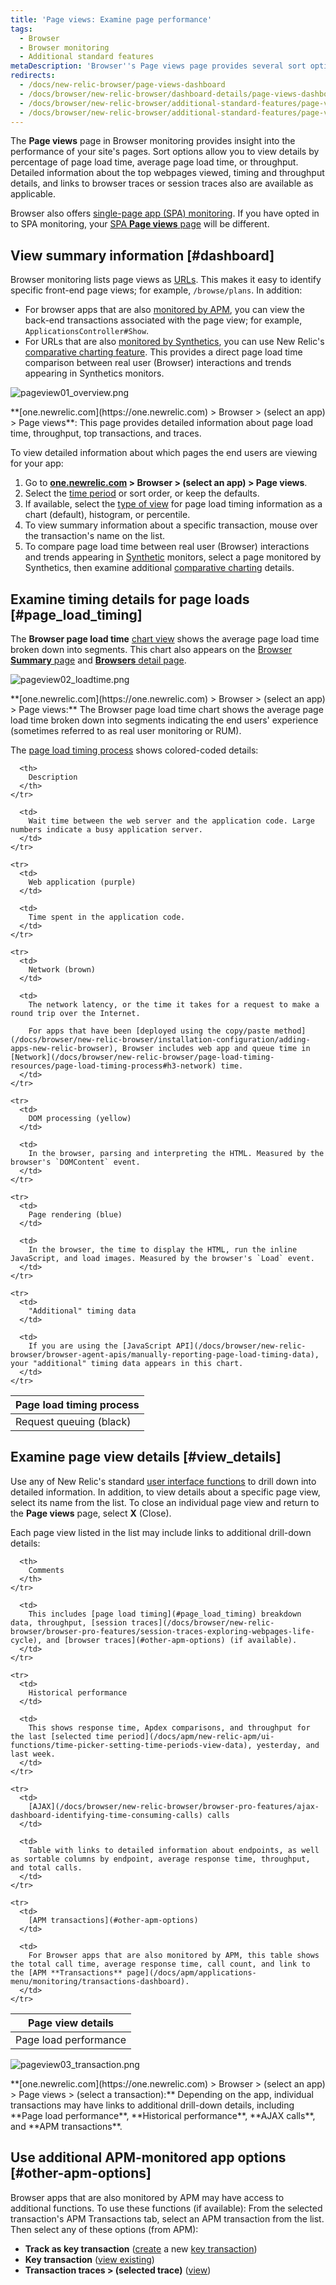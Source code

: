 ```yaml
---
title: 'Page views: Examine page performance'
tags:
  - Browser
  - Browser monitoring
  - Additional standard features
metaDescription: 'Browser''s Page views page provides several sort options to view details about page load, throughput, and traces.'
redirects:
  - /docs/new-relic-browser/page-views-dashboard
  - /docs/browser/new-relic-browser/dashboard-details/page-views-dashboard
  - /docs/browser/new-relic-browser/additional-standard-features/page-views-insights-your-sites-popularity
  - /docs/browser/new-relic-browser/additional-standard-features/page-views-understanding-your-sites-popularity
---
```


The **Page views** page in Browser monitoring provides insight into the performance of your site's pages. Sort options allow you to view details by percentage of page load time, average page load time, or throughput. Detailed information about the top webpages viewed, timing and throughput details, and links to browser traces or session traces also are available as applicable.

Browser also offers [single-page app (SPA) monitoring](/docs/browser/single-page-app-monitoring/get-started/welcome-single-page-app-monitoring). If you have opted in to SPA monitoring, your [SPA **Page views** page](/docs/browser/single-page-app-monitoring/use-spa-data/view-spa-data-new-relic-browser) will be different.

## View summary information [#dashboard]

Browser monitoring lists page views as [URLs](/docs/browser/new-relic-browser/getting-started/url-whitelists-grouping-browser-metrics). This makes it easy to identify specific front-end page views; for example, `/browse/plans`. In addition:

* For browser apps that are also [monitored by APM](#other-apm-options), you can view the back-end transactions associated with the page view; for example, `ApplicationsController#Show`.
* For URLs that are also [monitored by Synthetics](/docs/synthetics/new-relic-synthetics/getting-started/introduction-new-relic-synthetics), you can use New Relic's [comparative charting feature](/docs/synthetics/new-relic-synthetics/administration/compare-page-load-performance-browser-synthetics). This provides a direct page load time comparison between real user (Browser) interactions and trends appearing in Synthetics monitors.

![pageview01_overview.png](./images/pageview01_overview_1.png "pageview01_overview.png")

<figcaption>
  **[one.newrelic.com](https://one.newrelic.com) > Browser > (select an app) > Page views**: This page provides detailed information about page load time, throughput, top transactions, and traces.
</figcaption>

To view detailed information about which pages the end users are viewing for your app:

1. Go to **[one.newrelic.com](https://one.newrelic.com) > Browser > (select an app) > Page views**.
2. Select the [time period](/docs/apm/new-relic-apm/ui-functions/time-picker-setting-time-periods-view-data) or sort order, or keep the defaults.
3. If available, select the [type of view](/docs/apm/applications-menu/features/selecting-dashboard-views) for page load timing information as a chart (default), histogram, or percentile.
4. To view summary information about a specific transaction, mouse over the transaction's name on the list.
5. To compare page load time between real user (Browser) interactions and trends appearing in [Synthetic](/docs/synthetics/new-relic-synthetics/getting-started/introduction-new-relic-synthetics) monitors, select a page monitored by Synthetics, then examine additional [comparative charting](/docs/synthetics/new-relic-synthetics/administration/compare-page-load-performance-browser-synthetics) details.

## Examine timing details for page loads [#page_load_timing]

The **Browser page load time** [chart view](/docs/apm/applications-menu/features/selecting-dashboard-views) shows the average page load time broken down into segments. This chart also appears on the [Browser **Summary** page](/docs/browser/new-relic-browser/getting-started/browser-overview-website-performance-glance) and [**Browsers** detail page](/docs/browser/new-relic-browser/additional-standard-features/browsers-problem-patterns-type-or-location).

![pageview02_loadtime.png](./images/pageview02_loadtime.png "pageview02_loadtime.png")

<figcaption>
  **[one.newrelic.com](https://one.newrelic.com) > Browser > (select an app) > Page views:** The Browser page load time chart shows the average page load time broken down into segments indicating the end users' experience (sometimes referred to as real user monitoring or RUM).
</figcaption>

The [page load timing process](/docs/browser/new-relic-browser/page-load-timing-resources/page-load-timing-process) shows colored-coded details:

<table>
  <thead>
    <tr>
      <th style={{ width: "200px" }}>
        Page load timing process
      </th>

      <th>
        Description
      </th>
    </tr>
  </thead>

  <tbody>
    <tr>
      <td>
        Request queuing (black)
      </td>

      <td>
        Wait time between the web server and the application code. Large numbers indicate a busy application server.
      </td>
    </tr>

    <tr>
      <td>
        Web application (purple)
      </td>

      <td>
        Time spent in the application code.
      </td>
    </tr>

    <tr>
      <td>
        Network (brown)
      </td>

      <td>
        The network latency, or the time it takes for a request to make a round trip over the Internet.

        For apps that have been [deployed using the copy/paste method](/docs/browser/new-relic-browser/installation-configuration/adding-apps-new-relic-browser), Browser includes web app and queue time in [Network](/docs/browser/new-relic-browser/page-load-timing-resources/page-load-timing-process#h3-network) time.
      </td>
    </tr>

    <tr>
      <td>
        DOM processing (yellow)
      </td>

      <td>
        In the browser, parsing and interpreting the HTML. Measured by the browser's `DOMContent` event.
      </td>
    </tr>

    <tr>
      <td>
        Page rendering (blue)
      </td>

      <td>
        In the browser, the time to display the HTML, run the inline JavaScript, and load images. Measured by the browser's `Load` event.
      </td>
    </tr>

    <tr>
      <td>
        "Additional" timing data
      </td>

      <td>
        If you are using the [JavaScript API](/docs/browser/new-relic-browser/browser-agent-apis/manually-reporting-page-load-timing-data), your "additional" timing data appears in this chart.
      </td>
    </tr>
  </tbody>
</table>

## Examine page view details [#view_details]

Use any of New Relic's standard [user interface functions](/docs/accounts-partnerships/education/getting-started-new-relic/new-relic-user-interface) to drill down into detailed information. In addition, to view details about a specific page view, select its name from the list. To close an individual page view and return to the **Page views** page, select **X** (Close).

Each page view listed in the list may include links to additional drill-down details:

<table>
  <thead>
    <tr>
      <th style={{ width: "200px" }}>
        Page view details
      </th>

      <th>
        Comments
      </th>
    </tr>
  </thead>

  <tbody>
    <tr>
      <td>
        Page load performance
      </td>

      <td>
        This includes [page load timing](#page_load_timing) breakdown data, throughput, [session traces](/docs/browser/new-relic-browser/browser-pro-features/session-traces-exploring-webpages-life-cycle), and [browser traces](#other-apm-options) (if available).
      </td>
    </tr>

    <tr>
      <td>
        Historical performance
      </td>

      <td>
        This shows response time, Apdex comparisons, and throughput for the last [selected time period](/docs/apm/new-relic-apm/ui-functions/time-picker-setting-time-periods-view-data), yesterday, and last week.
      </td>
    </tr>

    <tr>
      <td>
        [AJAX](/docs/browser/new-relic-browser/browser-pro-features/ajax-dashboard-identifying-time-consuming-calls) calls
      </td>

      <td>
        Table with links to detailed information about endpoints, as well as sortable columns by endpoint, average response time, throughput, and total calls.
      </td>
    </tr>

    <tr>
      <td>
        [APM transactions](#other-apm-options)
      </td>

      <td>
        For Browser apps that are also monitored by APM, this table shows the total call time, average response time, call count, and link to the [APM **Transactions** page](/docs/apm/applications-menu/monitoring/transactions-dashboard).
      </td>
    </tr>
  </tbody>
</table>

![pageview03_transaction.png](./images/pageview03_transaction.png "pageview03_transaction.png")

<figcaption>
  **[one.newrelic.com](https://one.newrelic.com) > Browser > (select an app) > Page views > (select a transaction):** Depending on the app, individual transactions may have links to additional drill-down details, including **Page load performance**, **Historical performance**, **AJAX calls**, and **APM transactions**.
</figcaption>

## Use additional APM-monitored app options [#other-apm-options]

Browser apps that are also monitored by APM may have access to additional functions. To use these functions (if available): From the selected transaction's APM Transactions tab, select an APM transaction from the list. Then select any of these options (from APM):

* **Track as key transaction** ([create](/docs/apm/selected-transactions/key-transactions/creating-key-transactions) a new [key transaction](/docs/apm/selected-transactions/key-transactions/key-transactions-tracking-important-transactions-or-events))
* **Key transaction** ([view existing](/docs/apm/selected-transactions/key-transactions/viewing-key-transactions))
* **Transaction traces > (selected trace)** ([view](/docs/apm/traces/transaction-traces/transaction-traces))
